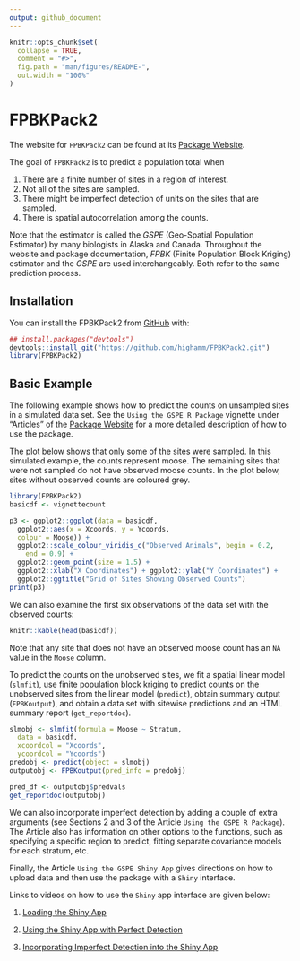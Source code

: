 ```yaml
---
output: github_document
---
```


<!-- README.md is generated from README.Rmd. Please edit that file -->

```r
knitr::opts_chunk$set(
  collapse = TRUE,
  comment = "#>",
  fig.path = "man/figures/README-",
  out.width = "100%"
)
```

# FPBKPack2

The website for `FPBKPack2` can be found at its [Package Website](https://highamm.github.io/FPBKPack2/).

The goal of `FPBKPack2` is to predict a population total when

1. There are a finite number of sites in a region of interest.
2. Not all of the sites are sampled.
3. There might be imperfect detection of units on the sites that are sampled.
4. There is spatial autocorrelation among the counts.

Note that the estimator is called the _GSPE_ (Geo-Spatial Population Estimator) by many biologists in Alaska and Canada. Throughout the website and package documentation, _FPBK_ (Finite Population Block Kriging) estimator and the _GSPE_ are used interchangeably. Both refer to the same prediction process. 

## Installation

You can install the FPBKPack2 from [GitHub](https://github.com/highamm/FPBKPack2) with:

```r
## install.packages("devtools")
devtools::install_git("https://github.com/highamm/FPBKPack2.git")
library(FPBKPack2)
```

## Basic Example

The following example shows how to predict the counts on unsampled sites in a simulated data set. See the `Using the GSPE R Package` vignette under "Articles"  of the [Package Website](https://highamm.github.io/FPBKPack2/) for a more detailed description of how to use the package.

The plot below shows that only some of the sites were sampled. In this simulated example, the counts represent moose. The remaining sites that were not sampled do not have observed moose counts. In the plot below, sites without observed counts are coloured grey.

```r
library(FPBKPack2)
basicdf <- vignettecount

p3 <- ggplot2::ggplot(data = basicdf,
  ggplot2::aes(x = Xcoords, y = Ycoords,
  colour = Moose)) +
  ggplot2::scale_colour_viridis_c("Observed Animals", begin = 0.2,
    end = 0.9) +
  ggplot2::geom_point(size = 1.5) +
  ggplot2::xlab("X Coordinates") + ggplot2::ylab("Y Coordinates") +
  ggplot2::ggtitle("Grid of Sites Showing Observed Counts")
print(p3)

```

We can also examine the first six observations of the data set with the observed counts:

```r
knitr::kable(head(basicdf))
```

Note that any site that does not have an observed moose count has an `NA` value in the `Moose` column.

To predict the counts on the unobserved sites, we fit a spatial linear model (`slmfit`), use finite population block kriging to predict counts on the unobserved sites from the linear model (`predict`), obtain summary output (`FPBKoutput`), and obtain a data set with sitewise predictions and an HTML summary report (`get_reportdoc`).

```r
slmobj <- slmfit(formula = Moose ~ Stratum,
  data = basicdf,
  xcoordcol = "Xcoords",
  ycoordcol = "Ycoords")
predobj <- predict(object = slmobj)
outputobj <- FPBKoutput(pred_info = predobj)

pred_df <- outputobj$predvals
get_reportdoc(outputobj)
```

We  can also incorporate imperfect detection by adding a couple of extra arguments (see Sections 2 and 3 of the Article `Using the GSPE R Package`). The Article also has information on other options to the functions, such as specifying a specific region to predict, fitting separate covariance models for each stratum, etc.

Finally, the Article `Using the GSPE Shiny App` gives directions on how to upload data and then use the package with a `Shiny` interface. 

Links to videos on how to use the `Shiny` app interface are given below:

1. [Loading the Shiny App](https://www.youtube.com/watch?v=I6L_-MlNgcw
)

2. [Using the Shiny App with Perfect Detection](https://www.youtube.com/watch?v=Rp8Oefyda18)

3. [Incorporating Imperfect Detection into the Shiny App](https://www.youtube.com/watch?v=OtELtk-Yink)
